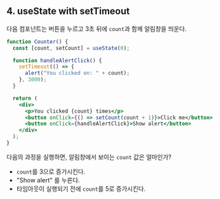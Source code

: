 ## 4. useState with setTimeout

다음 컴포넌트는 버튼을 누르고 3초 뒤에 `count`과 함께 알림창을 띄운다.

```jsx showLineNumbers
function Counter() {
  const [count, setCount] = useState(0);

  function handleAlertClick() {
    setTimeout(() => {
      alert("You clicked on: " + count);
    }, 3000);
  }

  return (
    <div>
      <p>You clicked {count} times</p>
      <button onClick={() => setCount(count + 1)}>Click me</button>
      <button onClick={handleAlertClick}>Show alert</button>
    </div>
  );
}
```

다음의 과정을 실행하면, 알림창에서 보이는 `count` 값은 얼마인가?

- `count`를 3으로 증가시킨다.
- "Show alert" 를 누른다.
- 타임아웃이 실행되기 전에 `count`를 5로 증가시킨다.
